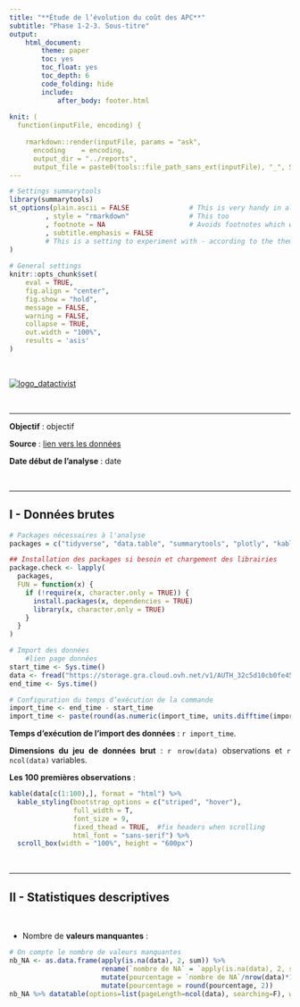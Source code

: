 ```yaml
---
title: "**Étude de l’évolution du coût des APC**"
subtitle: "Phase 1-2-3. Sous-titre"
output: 
    html_document:
        theme: paper
        toc: yes
        toc_float: yes
        toc_depth: 6
        code_folding: hide
        include:
            after_body: footer.html
        
knit: (
  function(inputFile, encoding) { 
    
    rmarkdown::render(inputFile, params = "ask",  
      encoding    = encoding,
      output_dir = "../reports", 
      output_file = paste0(tools::file_path_sans_ext(inputFile), "_", Sys.Date(),".html")) })
---
```


<style>
body {
text-align: justify
}
</style> 


```r
# Settings summarytools
library(summarytools)
st_options(plain.ascii = FALSE               # This is very handy in all Rmd documents
         , style = "rmarkdown"               # This too
         , footnote = NA                     # Avoids footnotes which would clutter the results
         , subtitle.emphasis = FALSE
         # This is a setting to experiment with - according to the theme used, it might improve the headings layout
)
      
# General settings     
knitr::opts_chunk$set(
	eval = TRUE,
	fig.align = "center",
	fig.show = "hold",
	message = FALSE,
	warning = FALSE,
	collapse = TRUE,
	out.width = "100%",
    results = 'asis'
)
```

<br>

[![logo_datactivist](https://nextcloud.datactivist.coop/s/o53wzfMNnFosQni/preview)](https://datactivist.coop/fr/){width=25%}

<br>

----

**Objectif** : objectif

**Source** : [lien vers les données]()

**Date début de l'analyse** : date


<br>

---

## I - Données brutes



```r
# Packages nécessaires à l'analyse
packages = c("tidyverse", "data.table", "summarytools", "plotly", "kableExtra", "knitr", "DT")

## Installation des packages si besoin et chargement des librairies
package.check <- lapply(
  packages,
  FUN = function(x) {
    if (!require(x, character.only = TRUE)) {
      install.packages(x, dependencies = TRUE)
      library(x, character.only = TRUE)
    }
  }
)

# Import des données
    #lien page données
start_time <- Sys.time()
data <- fread("https://storage.gra.cloud.ovh.net/v1/AUTH_32c5d10cb0fe4519b957064a111717e3/bso_dump/bso-publications-20220118.csv.gz", na.strings=c("","NA"))
end_time <- Sys.time()

# Configuration du temps d’exécution de la commande
import_time <- end_time - start_time
import_time <- paste(round(as.numeric(import_time, units.difftime(import_time)),2), units.difftime(import_time))
```

**Temps d'exécution de l'import des données** : `r import_time`.

**Dimensions du jeu de données brut** : `r nrow(data)` observations et `r ncol(data)` variables.

**Les 100 premières observations** :

```r
kable(data[c(1:100),], format = "html") %>% 
  kable_styling(bootstrap_options = c("striped", "hover"), 
                full_width = T, 
                font_size = 9, 
                fixed_thead = TRUE,  #fix headers when scrolling 
                html_font = "sans-serif") %>% 
  scroll_box(width = "100%", height = "600px")
```



<br>

---

## II - Statistiques descriptives

<br>

+ Nombre de **valeurs manquantes** : 

```r
# On compte le nombre de valeurs manquantes
nb_NA <- as.data.frame(apply(is.na(data), 2, sum)) %>% 
                       rename(`nombre de NA` = `apply(is.na(data), 2, sum)`) %>%
                       mutate(pourcentage = `nombre de NA`/nrow(data)*100) %>% 
                       mutate(pourcentage = round(pourcentage, 2))
nb_NA %>% datatable(options=list(pageLength=ncol(data), searching=F), width = '60%')
```

<br>
